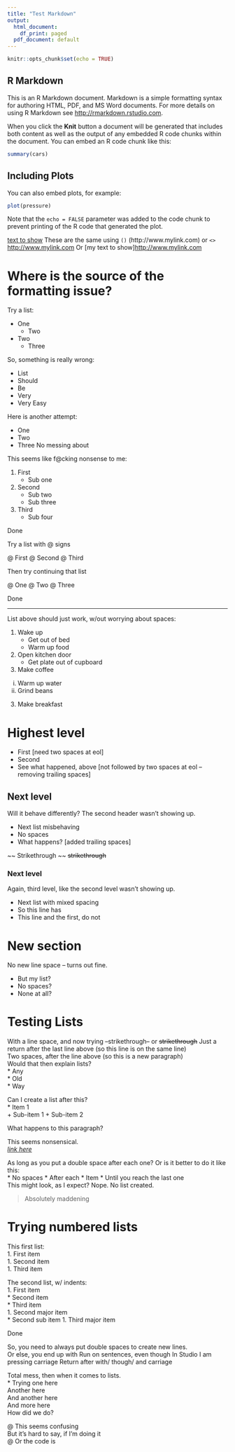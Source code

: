 ```yaml
---
title: "Test Markdown"
output:
  html_document:
    df_print: paged
  pdf_document: default
---
```


```r
knitr::opts_chunk$set(echo = TRUE)
```

## R Markdown

This is an R Markdown document. Markdown is a simple formatting syntax for authoring HTML, PDF, and MS Word documents. For more details on using R Markdown see <http://rmarkdown.rstudio.com>.

When you click the **Knit** button a document will be generated that includes both content as well as the output of any embedded R code chunks within the document. You can embed an R code chunk like this:

```r
summary(cars)
```

## Including Plots

You can also embed plots, for example:

```r
plot(pressure)
```

Note that the `echo = FALSE` parameter was added to the code chunk to prevent printing of the R code that generated the plot.

[text to show](http://www.mylink.com)
These are the same using `()` (http://www.mylink.com) or `<>` <http://www.mylink.com>
Or [my text to show]<http://www.mylink.com>

# Where is the source of the formatting issue?

Try a list: 

* One
  - Two
* Two
  - Three

So, something is really wrong:

- List
- Should
- Be
- Very
- Very Easy

Here is another attempt:  

* One
* Two
* Three
No messing about

This seems like f@cking nonsense to me:
  
1. First
    + Sub one
1. Second
    + Sub two
    + Sub three
1. Third
    + Sub four

Done    

Try a list with \@ signs  

@ First
@ Second
@ Third
   
Then try continuing that list

@ One
@ Two
@ Three
    
Done

<!--Sh!t busted, so draw a line -->
***

List above should just work, w/out worrying about spaces:  

1. Wake up
    + Get out of bed
    + Warm up food
1. Open kitchen door
    + Get plate out of cupboard
1. Make coffee
  i. Warm up water
  i. Grind beans
3. Make breakfast


# Highest level
- First  [need two spaces at eol]
- Second
- See what happened, above [not followed by two spaces at eol -- removing trailing spaces]  

## Next level
Will it behave differently? The second header wasn't showing up.  

- Next list misbehaving  
- No spaces  
- What happens?  [added trailing spaces]  

~~ Strikethrough ~~
~~strikethrough~~

### Next level
Again, third level, like the second level wasn't showing up.  

- Next list with mixed spacing  
- So this line has  
- This line and the first, do not  


# New section
No new line space -- turns out fine.  

- But my list?  
- No spaces?  
- None at all?  

# Testing Lists {#anchor}

With a line space, and now trying --strikethrough-- or ~~strikethrough~~
Just a return after the last line above (so this line is on the same line)  
Two spaces, after the line above (so this is a new paragraph)  
Would that then explain lists?  
* Any  
* Old  
* Way  

Can I create a list after this?  
* Item 1  
  + Sub-item 1
  + Sub-item 2  

What happens to this paragraph?  

This seems nonsensical.  
<!--Why does nothing work???-->
\textbf{text ignored in HTML}
<em><a href="http://www.mylink.com/">link here</a></em>

As long as you put a double space after each one?
Or is it better to do it like this:  
* No spaces
* After each
* Item
* Until you reach the last one  
This might look, as I expect? Nope. No list created.   

> Absolutely maddening

# Trying numbered lists
This first list:  
1. First item  
1. Second item  
1. Third item  

The second list, w/ indents:  
1. First item  
  * Second item  
  * Third item  
1. Second major item  
  * Second sub item
1. Third major item  

Done

So, you need to always put double spaces to create new lines.  
Or else, you end up with
Run on sentences, even though
In Studio I am pressing carriage
Return after with/ though/ and carriage  

Total mess, then when it comes to lists.  
* Trying one here  
    Another here  
    And another here  
    And more here  
How did we do?

@ This seems confusing  
But it's hard to say, if I'm doing it  
@ Or the code is  
